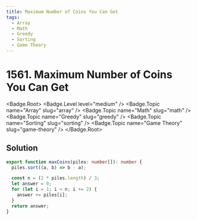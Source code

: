 ```yaml
---
title: Maximum Number of Coins You Can Get
tags:
  - Array
  - Math
  - Greedy
  - Sorting
  - Game Theory
---
```


# 1561. Maximum Number of Coins You Can Get

<Badge.Root>
  <Badge.Level level="medium" />
  <Badge.Topic name="Array" slug="array" />
  <Badge.Topic name="Math" slug="math" />
  <Badge.Topic name="Greedy" slug="greedy" />
  <Badge.Topic name="Sorting" slug="sorting" />
  <Badge.Topic name="Game Theory" slug="game-theory" />
</Badge.Root>

## Solution

```typescript filename="solution.ts" copy
export function maxCoins(piles: number[]): number {
  piles.sort((a, b) => b - a);

  const n = (2 * piles.length) / 3;
  let answer = 0;
  for (let i = 1; i < n; i += 2) {
    answer += piles[i];
  }
  return answer;
}
```

<ProblemLink
  codingSite="leetcode"
  href="https://leetcode.com/problems/maximum-number-of-coins-you-can-get"
  title="Maximum Number of Coins You Can Get"
/>
